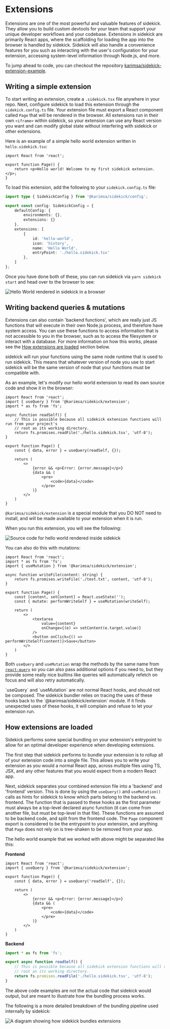 
# Extensions

Extensions are one of the most powerful and valuable features of sidekick. They allow you to build custom devtools for your team that support your unique developer workflows and your codebase. Extensions in sidekick are primarily React apps, where the scaffolding for loading the app into the browser is handled by sidekick. Sidekick will also handle a convenience features for you such as interacting with the user's configuration for your extension, accessing system-level information through Node.js, and more.

To jump ahead to code, you can checkout the repository [karimsa/sidekick-extension-example](https://github.com/karimsa/sidekick-extension-example).

## Writing a simple extension

To start writing an extension, create a `.sidekick.tsx` file anywhere in your repo. Next, configure sidekick to load this extension through the `sidekick.config.ts` file. Your extension file must export a React component called `Page` that will be rendered in the browser. All extensions run in their own `<iframe>` within sidekick, so your extension can use any React version you want and can modify global state without interfering with sidekick or other extensions.

Here is an example of a simple hello world extension written in `hello.sidekick.tsx`:

```tsx
import React from 'react';

export function Page() {
    return <p>Hello world! Welcome to my first sidekick extension.</p>;
}
```

To load this extension, add the following to your `sidekick.config.ts` file:

```ts
import type { SidekickConfig } from '@karimsa/sidekick/config';

export const config: SidekickConfig = {
    defaultConfig: {
        environments: {},
        extensions: {}
    },
    extensions: [
        {
            id: 'hello-world',
            icon: 'history',
            name: 'Hello World',
            entryPoint: './hello.sidekick.tsx'
        },
    ]
};
```

Once you have done both of these, you can run sidekick via `yarn sidekick start` and head over to the browser to see:

<Image
    src="/extensions/hello-world-extension-1.png"
    alt="Hello World rendered in sidekick in a browser"
    width={1024}
    height={659}
/>

## Writing backend queries & mutations

Extensions can also contain 'backend functions', which are really just JS functions that will execute in their own Node.js process, and therefore have system access. You can use these functions to access information that is not accessible to you in the browser, such as to access the filesystem or interact with a database. For more information on how this works, please see the [How extensions are loaded](#how-extensions-are-loaded) section below.

<Callout type="info">sidekick will run your functions using the same node runtime that is used to run sidekick. This means that whatever version of node you use to start sidekick will be the same version of node that your functions must be compatible with.</Callout>

As an example, let's modify our hello world extension to read its own source code and show it in the browser:

```tsx
import React from 'react';
import { useQuery } from '@karimsa/sidekick/extension';
import * as fs from 'fs';

async function readSelf() {
    // This is possible because all sidekick extension functions will run from your project's
    // root as its working directory.
    return fs.promises.readFile('./hello.sidekick.tsx', 'utf-8');
}

export function Page() {
    const { data, error } = useQuery(readSelf, {});

    return (
        <>
            {error && <p>Error: {error.message}</p>}
            {data && (
                <pre>
                    <code>{data}</code>
                </pre>
            )}
        </>
    )
}
```

<Callout type="info">`@karimsa/sidekick/extension` is a special module that you DO NOT need to install, and will be made available to your extension when it is run.</Callout>

When you run this extension, you will see the following:

<Image
    src="/extensions/hello-world-extension-2.png"
    alt="Source code for hello world rendered inside sidekick"
    width={1024}
    height={659}
/>

You can also do this with mutations:

```tsx
import React from 'react';
import * as fs from 'fs';
import { useMutation } from '@karimsa/sidekick/extension';

async function writeFile(content: string) {
    return fs.promises.writeFile('./test.txt', content, 'utf-8');
}

export function Page() {
    const [content, setContent] = React.useState('');
    const { mutate: performWriteSelf } = useMutation(writeSelf);

    return (
        <>
            <textarea
                value={content}
                onChange={(e) => setContent(e.target.value)}
            />
            <button onClick={() => performWriteSelf(content)}>Save</button>
        </>
    )
}
```

Both `useQuery` and `useMutation` wrap the methods by the same name from [`react-query`](https://react-query-v3.tanstack.com/) so you can also pass additional options if you need to, but they provide some really nice builtins like queries will automatically refetch on focus and will also retry automatically.

<Callout type="warning">
    `useQuery` and `useMutation` are not normal React hooks, and should not be composed. The sidekick bundler relies on tracing the uses of these hooks back to the `@karimsa/sidekick/extension` module. If it finds unexpected uses of these hooks, it will complain and refuse to let your extension run.
</Callout>

## How extensions are loaded

Sidekick performs some special bundling on your extension's entrypoint to allow for an optimal developer experience when developing extensions.

The first step that sidekick performs to bundle your extension is to rollup all of your extension code into a single file. This allows you to write your extension as you would a normal React app, across multiple files using TS, JSX, and any other features that you would expect from a modern React app.

Next, sidekick separates your combined extension file into a 'backend' and 'frontend' version. This is done by using the `useQuery()` and `useMutation()` calls as hints for sidekick to know which parts belong to the backend vs. frontend. The function that is passed to these hooks as the first parameter must always be a top-level declared async function (it can come from another file, but must be top-level in that file). These functions are assumed to be backend code, and split from the frontend code. The `Page` component export is considered to be the entrypoint to your extension, and anything that `Page` does not rely on is tree-shaken to be removed from your app.

The hello world example that we worked with above might be separated like this:

**Frontend**

```tsx
import React from 'react';
import { useQuery } from '@karimsa/sidekick/extension';

export function Page() {
    const { data, error } = useQuery('readSelf', {});

    return (
        <>
            {error && <p>Error: {error.message}</p>}
            {data && (
                <pre>
                    <code>{data}</code>
                </pre>
            )}
        </>
    )
}
```

**Backend**

```ts
import * as fs from 'fs';

export async function readSelf() {
    // This is possible because all sidekick extension functions will run from your project's
    // root as its working directory.
    return fs.promises.readFile('./hello.sidekick.tsx', 'utf-8');
}
```

<Callout type="info">
    The above code examples are not the actual code that sidekick would output, but are meant to illustrate how the bundling process works.
</Callout>

The following is a more detailed breakdown of the bundling pipeline used internally by sidekick:

<Lightbox>
    <div className='mt-6 rounded-lg py-6 px-6 bg-white'>
        <Image
            src="/extensions/build-pipeline.png"
            alt="A diagram showing how sidekick bundles extensions"
            width={1024}
            height={659}
        />
    </div>
</Lightbox>
